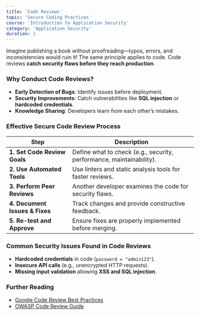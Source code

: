 ```yaml
---
title: 'Code Reviews'
topic: 'Secure Coding Practices'
course: 'Introduction to Application Security'
category: 'Application Security'
duration: 1
---
```


Imagine publishing a book without proofreading—typos, errors, and inconsistencies would ruin it! The same principle applies to code. Code reviews **catch security flaws before they reach production**.

### Why Conduct Code Reviews?

- **Early Detection of Bugs**: Identify issues before deployment.
- **Security Improvements**: Catch vulnerabilities like **SQL injection** or **hardcoded credentials**.
- **Knowledge Sharing**: Developers learn from each other’s mistakes.

### Effective Secure Code Review Process

| Step                           | Description                                                          |
| ------------------------------ | -------------------------------------------------------------------- |
| **1. Set Code Review Goals**   | Define what to check (e.g., security, performance, maintainability). |
| **2. Use Automated Tools**     | Use linters and static analysis tools for faster reviews.            |
| **3. Perform Peer Reviews**    | Another developer examines the code for security flaws.              |
| **4. Document Issues & Fixes** | Track changes and provide constructive feedback.                     |
| **5. Re-test and Approve**     | Ensure fixes are properly implemented before merging.                |

### Common Security Issues Found in Code Reviews

- **Hardcoded credentials** in code (`password = "admin123"`).
- **Insecure API calls** (e.g., unencrypted HTTP requests).
- **Missing input validation** allowing **XSS and SQL injection**.

### Further Reading

- [Google Code Review Best Practices](https://google.github.io/eng-practices/review/)
- [OWASP Code Review Guide](https://owasp.org/www-pdf-archive/OWASP_Code_Review_Guide_v2.pdf)
